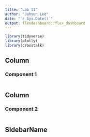 ```yaml
---
title: "Lab 11"
author: "Juhyun Lee"
date: "`r Sys.Date()`"
output: flexdashboard::flex_dashboard
---
```


```r
library(tidyverse)
library(plotly)
library(crosstalk)
```

Column
-------------------------------------

### Component 1

```r
```

Column
-------------------------------------

### Component 2

```r
```

SidebarName {.sidebar}
----------------------

